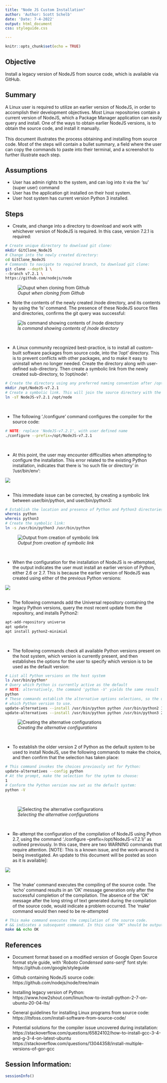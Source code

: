 ---
title: "Node JS Custom Installation"
author: 'Author: Scott Schelb'
date: 'Date: 7-4-2022'
output: html_document
css: styleguide.css

---
```{r setup, include=FALSE}
knitr::opts_chunk$set(echo = TRUE)
```
## Objective
Install a legacy version of NodeJS from source code, which is available via GitHub.

## Summary
A Linux user is required to utilize an earlier version of NodeJS, in order to accomplish their development objectives. Most Linux repositories contain a current version of NodeJS, which a Package Manager application can easily query and install. One of the ways to obtain earlier NodeJS versions, is to obtain the source code, and install it manually.
<br>
<br>
This document illustrates the process obtaining and installing from source code. Most of the steps will contain a bullet summary, a field where the user can copy the commands to paste into their terminal, and a screenshot to further illustrate each step.  

## Assumptions
+ User has admin rights to the system, and can log into it via the 'su' (super user) command
+ User has the application git installed on their host system.
+ User host system has current version Python 3 installed. 

## Steps

+ Create, and change into a directory to download and work with whichever version of NodeJS is required. In this case, version 7.2.1 is required:
```{bash eval=FALSE, include=TRUE}
# Create unique directory to download git clone:
mkdir GitClone_NodeJS
# Change into the newly created directory:
cd GitClone_NodeJS
# Commands to navigate to required branch, to download git clone:
git clone --depth 1 \
--branch v7.2.1 \
https://github.com/nodejs/node
```
![*Ouput when cloning from Github*](/Users/scott/OneDrive/Desktop/GitHub/NodeJS/Pictures/2022-07-02 14-02-10.png)


+ Note the contents of the newly created /node directory, and its contents by using the 'ls' command. The presence of these NodeJS source files and directories, confirms the git query was successful:

![*ls command showing contents of /node directory*](/Users/scott/OneDrive/Desktop/GitHub/NodeJS/Pictures/2022-07-02 14-13-23.png)

<br>

+ A Linux community recognized best-practice, is to install all custom-built  software packages from source code, into the '/opt' directory. This is to prevent conflicts with other packages, and to make it easy to uninstall when no longer needed. Create the directory along with user-defined sub-directory. Then create a symbolic link from the newly created sub-directory, to '/opt/node': 
```{bash eval=FALSE, include=TRUE}
# Create the directory using any preferred naming convention after /opt/:
mkdir /opt/NodeJS-v7.2.1
# Create a symbolic link. This will join the source directory with the target directory. 
ln -sT NodeJS-v7.2.1 /opt/node
```
<br>

+ The following './configure' command configures the compiler for the source code: 
```{bash eval=FALSE, include=TRUE}
# NOTE: replace 'NodeJS-v7.2.1', with user defined name
./configure --prefix=/opt/NodeJS-v7.2.1 
```
<br>

+ At this point, the user may encounter difficulties when attempting to configure the installation. This error related to the existing Python installation, indicates that there is 'no such file or directory' in '/usr/bin/env':

![](/Users/scott/OneDrive/Desktop/GitHub/NodeJS/Pictures/2022-07-02 17-03-43.png)
<br>
<br>

+ This immediate issue can be corrected, by creating a symbolic link between user/bin/python, and user/bin/python3:
```{bash eval=FALSE, include=TRUE}
# Establish the location and presence of Python and Python3 directories
whereis python
whereis python3
# Create the symbolic link:
ln -s /usr/bin/python3 /usr/bin/python
```


![*Output from creation of symbolic link*](/Users/scott/OneDrive/Desktop/GitHub/NodeJS/Pictures/2022-07-02 17-27-10.png)

<br>

+ When the configuration for the installation of NodeJS is re-attempted, the output indicates the user must install an earlier version of Python, either 2.6 or 2.7. This is because the earlier version of NodeJS was created using either of the previous Python versions:

![](/Users/scott/OneDrive/Desktop/GitHub/NodeJS/Pictures/2022-07-02 17-28-39.png)
<br>
<br>

+ The following commands add the Universal repository containing the legacy Python versions, query the most recent update from the repository, and installs Python2:
```{bash eval=FALSE, include=TRUE}
apt-add-repository universe
apt update
apt install python2-minimial
```
<br>

+ The following commands check all available Python versions present on the host system, which version is currently present, and then establishes the options for the user to specify which version is to be used as the default version: 
```{bash eval=FALSE, include=TRUE}
# List all Python versions on the host system
ls /usr/bin/python*
# Query which Python is currently active as the default
# NOTE: alternatively, the command 'python -V' yields the same result
python
# These commands establish the alternative options selections, so the user can select
# which Python version to use.
update-alternatives --install /usr/bin/python python /usr/bin/python2 1
update-alternatives --install /usr/bin/python python /usr/bin/python3 2
```

![*Creating the alternative configurations*](/Users/scott/OneDrive/Desktop/GitHub/NodeJS/Pictures/2022-07-03 09-33-04.png)

<br>

+ To establish the older version 2 of Python as the default system to be used to install NodeJS, use the following commands to make the choice, and then confirm that the selection has taken place:

```{bash eval=FALSE, include=TRUE}
# This command invokes the choices previously set for Python:
update-alternatives --config python
# At the prompt, make the selection for the sytem to choose:
1
# Conform the Python version now set as the default system:
python -V
```
<br>



![*Selecting the alternative configurations*](/Users/scott/OneDrive/Desktop/GitHub/NodeJS/Pictures/2022-07-03 09-43-25.png)

<br>

+ Re-attempt the configuration of the compilation of NodeJS using Python 2.7, using the command './configure --prefix=/opt/NodeJS-v7.2.1/' as outlined previously. In this case, there are two WARNING commands that require attention. [NOTE: This is a known issue, and the work-around is being investigated. An update to this document will be posted as soon as it is available]: 

![](/Users/scott/OneDrive/Desktop/GitHub/NodeJS/Pictures/2022-07-03 09-47-41.png)
<br>
<br>

+ The 'make' command executes the compiling of the source code. The 'echo' command results in an 'OK' message generation only after the successful completion of the compilation. The absence of the 'OK' message after the long string of text generated during the compilation of the source code, would indicate a problem occurred. The 'make' command would then need to be re-attempted
```{bash eval=FALSE, include=TRUE}
# This make command executes the compilation of the source code. 
# && indicates a subsequent command. In this case 'OK" should be output, at the successful completion of the compilation. 
make && echo OK
```


## References
+ Document format based on a modified version of Google Open Source format style guide, with '*Roboto Condensed sans-serif*' font style: https://github.com/google/styleguide
+ Github containing NodeJS source code: https://github.com/nodejs/node/tree/main
+ Installing legacy version of Python: https://www.how2shout.com/linux/how-to-install-python-2-7-on-ubuntu-20-04-lts/
+ General guidelines for installing Linux programs from source code: https://itsfoss.com/install-software-from-source-code/

+ Potential solutions for the compiler issue uncovered during installation:<br>
https://stackoverflow.com/questions/65824102/how-to-install-gcc-3-4-and-g-3-4-on-latest-ubuntu
https://stackoverflow.com/questions/13044358/install-multiple-versions-of-gor-gcc

## Session Information:
```{r}
sessionInfo()
```

